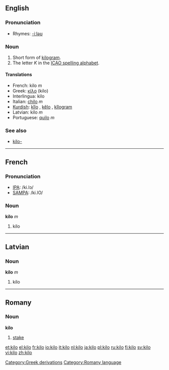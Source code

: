 ==English==

===Pronunciation===
*Rhymes: [[Rhymes:English:-iːləʊ|-iːləʊ]]

===Noun===
#Short form of [[kilogram]].
#The letter ''K'' in the [[ICAO spelling alphabet]].

====Translations====
*French: kilo ''m''
*Greek: [[κίλο]] (kilo)
*Interlingua: kilo
*Italian: [[chilo]] ''m''
*[[Kurdish]]: [[kîlo]] {{f}}, [[kêlo]] {{f}}, [[kîlogram]] {{f}}
*Latvian: kilo ''m''
*Portuguese: [[quilo]] ''m''

===See also===
*[[kilo-]]

----

==French==

===Pronunciation===
*[[w:IPA|IPA]]: /ki.lɔ/
*[[w:SAMPA|SAMPA]]: /ki.lO/

===Noun===
'''kilo''' ''m''

#kilo

----

==Latvian==
===Noun===
'''kilo''' ''m''

#kilo

[[Category:Greek derivations]]

----

==Romany==

===Noun===
'''kilo'''

# [[stake]]

[[Category:Romany language]]

[[et:kilo]]
[[el:kilo]]
[[fr:kilo]]
[[io:kilo]]
[[it:kilo]]
[[nl:kilo]]
[[ja:kilo]]
[[pl:kilo]]
[[ru:kilo]]
[[fi:kilo]]
[[sv:kilo]]
[[vi:kilo]]
[[zh:kilo]]